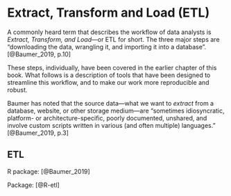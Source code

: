 # Extract, Transform and Load (ETL)

A commonly heard term that describes the workflow of data analysts is _Extract, Transform, and Load_—or ETL for short. The three major steps are "downloading the data, wrangling it, and importing it into a database". [@Baumer_2019, p.10] 

These steps, individually, have been covered in the earlier chapter of this book. What follows is a description of tools that have been designed to streamline this workflow, and to make our work more reproducible and robust.

Baumer has noted that the source data—what we want to _extract_ from a database, website, or other storage medium—are "sometimes idiosyncratic, platform- or architecture-specific, poorly documented, unshared, and involve custom scripts written in various (and often multiple) languages." [@Baumer_2019, p.3] 



## ETL


R package: [@Baumer_2019]

Package: [@R-etl]


